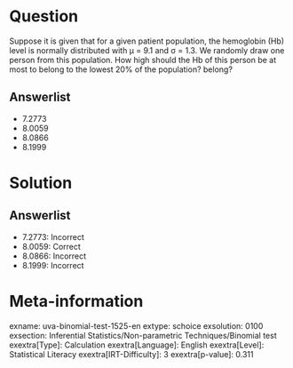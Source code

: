 Question
========

Suppose it is given that for a given patient population, the hemoglobin (Hb) level is normally distributed with μ = 9.1 and σ = 1.3. We randomly draw one person from this population. How high should the Hb of this person be at most to belong to the lowest 20% of the population? belong?

Answerlist
----------

* 7.2773
* 8.0059
* 8.0866
* 8.1999

Solution
========

Answerlist
----------

* 7.2773: Incorrect
* 8.0059: Correct
* 8.0866: Incorrect
* 8.1999: Incorrect

Meta-information
================
exname: uva-binomial-test-1525-en
extype: schoice
exsolution: 0100
exsection: Inferential Statistics/Non-parametric Techniques/Binomial test
exextra[Type]: Calculation
exextra[Language]: English
exextra[Level]: Statistical Literacy
exextra[IRT-Difficulty]: 3
exextra[p-value]: 0.311
